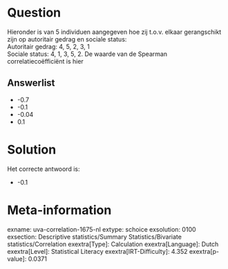 Question
========

Hieronder is van 5 individuen aangegeven hoe zij t.o.v. elkaar
gerangschikt zijn op autoritair gedrag en sociale status:\
Autoritair gedrag: 4, 5, 2, 3, 1\
Sociale status: 4, 1, 3, 5, 2. De waarde van de Spearman
correlatiecoëfficiënt is hier

Answerlist
----------

* -0.7
* -0.1
* -0.04
* 0.1

Solution
========

Het correcte antwoord is: 

* -0.1

Meta-information
================
exname: uva-correlation-1675-nl
extype: schoice
exsolution: 0100
exsection: Descriptive statistics/Summary Statistics/Bivariate statistics/Correlation
exextra[Type]: Calculation
exextra[Language]: Dutch
exextra[Level]: Statistical Literacy
exextra[IRT-Difficulty]: 4.352
exextra[p-value]: 0.0371
